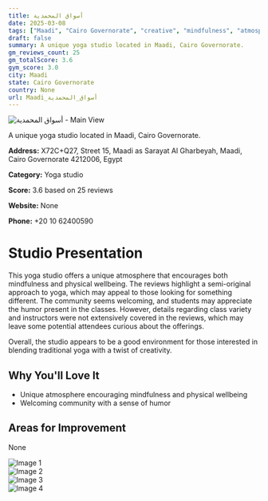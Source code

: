 ```yaml
---
title: أسواق المحمدية
date: 2025-03-08
tags: ["Maadi", "Cairo Governorate", "creative", "mindfulness", "atmosphere", "Maadi"]  
draft: false
summary: A unique yoga studio located in Maadi, Cairo Governorate.
gm_reviews_count: 25
gm_totalScore: 3.6
gym_score: 3.0
city: Maadi
state: Cairo Governorate
country: None
url: Maadi_أسواق_المحمدية
---
```


<div className="aspect-[16/9] relative my-8">
  <img 
    src="https://lh5.googleusercontent.com/p/AF1QipN5tEtWqdcV_i10vv-XJP3d9_mEd50UKdG8MQWH=w1920-h1080-k-no"
    alt="أسواق المحمدية - Main View"
    className="object-cover absolute inset-0 w-full h-full rounded-lg"
  />
</div>

A unique yoga studio located in Maadi, Cairo Governorate.

**Address:** X72C+Q27, Street 15, Maadi as Sarayat Al Gharbeyah, Maadi, Cairo Governorate 4212006, Egypt

**Category:** Yoga studio

**Score:** 3.6 based on 25 reviews

**Website:** None

**Phone:** +20 10 62400590

# Studio Presentation

This yoga studio offers a unique atmosphere that encourages both mindfulness and physical wellbeing. The reviews highlight a semi-original approach to yoga, which may appeal to those looking for something different. The community seems welcoming, and students may appreciate the humor present in the classes. However, details regarding class variety and instructors were not extensively covered in the reviews, which may leave some potential attendees curious about the offerings.

Overall, the studio appears to be a good environment for those interested in blending traditional yoga with a twist of creativity.

## Why You'll Love It

- Unique atmosphere encouraging mindfulness and physical wellbeing
- Welcoming community with a sense of humor

## Areas for Improvement

None

<div className="grid grid-cols-1 xl:grid-cols-2 gap-4 my-8">
<div className="aspect-[4/3] relative"><img src="https://lh5.googleusercontent.com/p/AF1QipMlHxoeTxnghs742REPiu9GJuhrHkuT4QZZ0F4=w1920-h1080-k-no" alt="Image 1" className="object-cover absolute inset-0 w-full h-full rounded-lg" /></div>
<div className="aspect-[4/3] relative"><img src="https://lh5.googleusercontent.com/p/AF1QipPILPfvdHM4utL7cVk8fVpfOZwbaVB7gBOGDdPk=w1920-h1080-k-no" alt="Image 2" className="object-cover absolute inset-0 w-full h-full rounded-lg" /></div>
<div className="aspect-[4/3] relative"><img src="https://lh5.googleusercontent.com/p/AF1QipOMtGd_7aJICSWHu1WmqyxmZgfMdQbfRungdQ4b=w1920-h1080-k-no" alt="Image 3" className="object-cover absolute inset-0 w-full h-full rounded-lg" /></div>
<div className="aspect-[4/3] relative"><img src="https://lh5.googleusercontent.com/p/AF1QipPFRh2jhxmulZM3ft_lG_Lij5zh6pyCl9jxNzPV=w1920-h1080-k-no" alt="Image 4" className="object-cover absolute inset-0 w-full h-full rounded-lg" /></div>
</div>